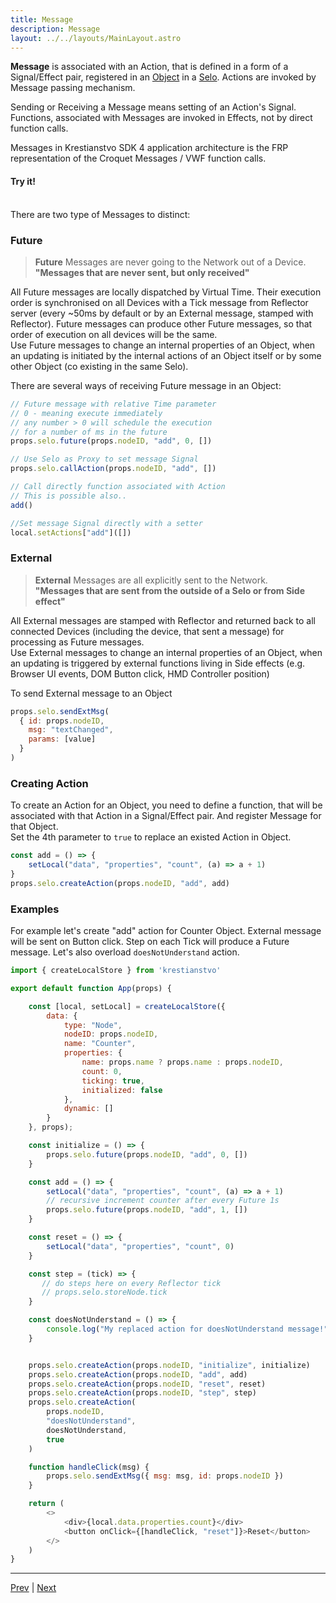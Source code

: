 ```yaml
---
title: Message
description: Message
layout: ../../layouts/MainLayout.astro
---
```



**Message** is associated with an Action, that is defined in a form of a Signal/Effect pair, registered in an [Object](/en/object) in a [Selo](/en/selo). Actions are invoked by Message passing mechanism.

Sending or Receiving a Message means setting of an Action's Signal. Functions, associated with Messages are invoked in Effects, not by direct function calls.

Messages in Krestianstvo SDK 4 application architecture is the FRP representation of the Croquet Messages / VWF function calls.

#### Try it!
<div class="grid grid-cols-4">
<Demo nodeID={"action"} seloID = {"act_1"}></Demo> 
<Demo nodeID={"action"} seloID = {"act_1"}></Demo> 
<Demo nodeID={"action"} seloID = {"act_1"}></Demo>
<Demo nodeID={"action"} seloID = {"act_1"}></Demo> 
</div>

<br/>
There are two type of Messages to distinct:

### Future 
>**Future** Messages are never going to the Network out of a Device.  
**"Messages that are never sent, but only received"**

All Future messages are locally dispatched by Virtual Time. Their execution order is synchronised on all Devices with a Tick message from Reflector server (every ~50ms by default or by an External message, stamped with Reflector). Future messages can produce other Future messages, so that order of execution on all devices will be the same.  
Use Future messages to change an internal properties of an Object, when an updating is initiated by the internal actions of an Object itself or by some other Object  (co existing in the same Selo).

There are several ways of receiving Future message in an Object:
```js
// Future message with relative Time parameter
// 0 - meaning execute immediately 
// any number > 0 will schedule the execution
// for a number of ms in the future
props.selo.future(props.nodeID, "add", 0, [])

// Use Selo as Proxy to set message Signal
props.selo.callAction(props.nodeID, "add", [])

// Call directly function associated with Action
// This is possible also..
add() 

//Set message Signal directly with a setter
local.setActions["add"]([])

```

### External 
>**External** Messages are all explicitly sent to the Network.  
**"Messages that are sent from the outside of a Selo or from Side effect"**

All External messages are stamped with Reflector and returned back to all connected Devices (including the device, that sent a message) for processing as Future messages.  
Use External messages to change an internal properties of an Object, when an updating is triggered by external functions living in Side effects (e.g. Browser UI events, DOM Button click, HMD Controller position) 

To send External message to an Object

```js
props.selo.sendExtMsg(
  { id: props.nodeID, 
    msg: "textChanged",
    params: [value] 
  }
)
```

### Creating Action

To create an Action for an Object, you need to define a function, that will be associated with that Action in a Signal/Effect pair. And register Message for that Object.   
Set the 4th parameter to `true` to replace an existed Action in Object.

```js
const add = () => {
    setLocal("data", "properties", "count", (a) => a + 1)
}
props.selo.createAction(props.nodeID, "add", add)
```

### Examples

For example let's create "add" action for Counter Object. External message will be sent on Button click. Step on each Tick will produce a Future message. Let's also overload `doesNotUnderstand` action.


```js
import { createLocalStore } from 'krestianstvo'

export default function App(props) {

    const [local, setLocal] = createLocalStore({
        data: {
            type: "Node",
            nodeID: props.nodeID,
            name: "Counter",
            properties: {
                name: props.name ? props.name : props.nodeID,
                count: 0,
                ticking: true,
                initialized: false
            },
            dynamic: []
        }
    }, props);

    const initialize = () => {
        props.selo.future(props.nodeID, "add", 0, [])
    }

    const add = () => {
        setLocal("data", "properties", "count", (a) => a + 1)
        // recursive increment counter after every Future 1s
        props.selo.future(props.nodeID, "add", 1, [])
    }

    const reset = () => {
        setLocal("data", "properties", "count", 0)
    }

    const step = (tick) => {
       // do steps here on every Reflector tick
       // props.selo.storeNode.tick
    }

    const doesNotUnderstand = () => {
        console.log("My replaced action for doesNotUnderstand message!")
    }


    props.selo.createAction(props.nodeID, "initialize", initialize)
    props.selo.createAction(props.nodeID, "add", add)
    props.selo.createAction(props.nodeID, "reset", reset)
    props.selo.createAction(props.nodeID, "step", step)
    props.selo.createAction(
        props.nodeID,
        "doesNotUnderstand",
        doesNotUnderstand,
        true
    )

    function handleClick(msg) {
        props.selo.sendExtMsg({ msg: msg, id: props.nodeID })
    }

    return (
        <>
            <div>{local.data.properties.count}</div>
            <button onClick={[handleClick, "reset"]}>Reset</button>
        </>
    )
}
```

<hr/>

[Prev](/en/object) | [Next](/en/portal)